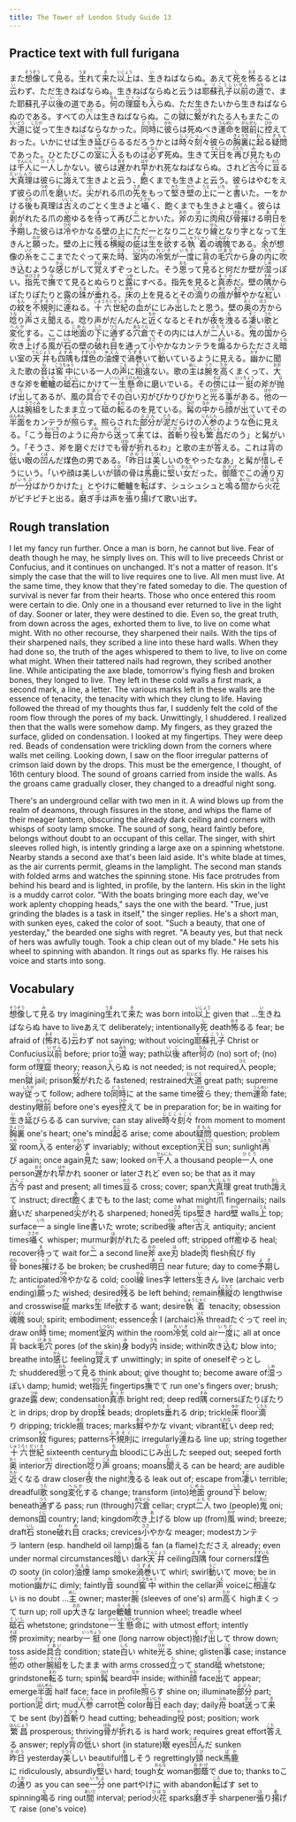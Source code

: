 ```yaml
---
title: The Tower of London Study Guide 13
---
```


## Practice text with full furigana

<p>
また<ruby><rb>想像</rb><rt>そうぞう</rt></ruby>して<ruby><rb>見</rb><rt>み</rt></ruby>る。<ruby><rb>生</rb><rt>うま</rt></ruby>れて<ruby><rb>来</rb><rt>き</rt></ruby>た<ruby><rb>以上</rb><rt>いじょう</rt></ruby>は、<ruby><rb>生</rb><rt>い</rt></ruby>きねばならぬ。あえて<ruby><rb>死</rb><rt>し</rt></ruby>を<ruby><rb>怖</rb><rt>おそ</rt></ruby>るるとは<ruby><rb>云</rb><rt>い</rt></ruby>わず、ただ生きねばならぬ。生きねばならぬと云うは<ruby><rb>耶蘇</rb><rt>ヤソ</rt></ruby><ruby><rb>孔子</rb><rt>こうし</rt></ruby><ruby><rb>以前</rb><rt>いぜん</rt></ruby>の<ruby><rb>道</rb><rt>みち</rt></ruby>で、また耶蘇孔子<ruby><rb>以後</rb><rt>いご</rt></ruby>の道である。<ruby><rb>何</rb><rt>なん</rt></ruby>の<ruby><rb>理窟</rb><rt>りくつ</rt></ruby>も<ruby><rb>入</rb><rt>い</rt></ruby>らぬ、ただ生きたいから生きねばならぬのである。すべての<ruby><rb>人</rb><rt>ひと</rt></ruby>は生きねばならぬ。この<ruby><rb>獄</rb><rt>ごく</rt></ruby>に<ruby><rb>繋</rb><rt>つな</rt></ruby>がれたる人もまたこの<ruby><rb>大道</rb><rt>だいどう</rt></ruby>に<ruby><rb>従</rb><rt>したが</rt></ruby>って生きねばならなかった。<ruby><rb>同時</rb><rt>どうじ</rt></ruby>に<ruby><rb>彼</rb><rt>かれ</rt></ruby>らは死ぬべき<ruby><rb>運命</rb><rt>うんめい</rt></ruby>を<ruby><rb>眼前</rb><rt>がんぜん</rt></ruby>に<ruby><rb>控</rb><rt>ひか</rt></ruby>えておった。いかにせば<ruby><rb>生</rb><rt>い</rt></ruby>き<ruby><rb>延</rb><rt>の</rt></ruby>びらるるだろうかとは<ruby><rb>時々刻々</rb><rt>じじこっこく</rt></ruby>彼らの<ruby><rb>胸裏</rb><rt>きょうり</rt></ruby>に<ruby><rb>起</rb><rt>おこ</rt></ruby>る<ruby><rb>疑問</rb><rt>ぎもん</rt></ruby>であった。ひとたびこの<ruby><rb>室</rb><rt>へや</rt></ruby>に<ruby><rb>入</rb><rt>い</rt></ruby>るものは<ruby><rb>必</rb><rt>かなら</rt></ruby>ず死ぬ。生きて<ruby><rb>天日</rb><rt>てんじつ</rt></ruby>を<ruby><rb>再</rb><rt>ふたた</rt></ruby>び<ruby><rb>見</rb><rt>み</rt></ruby>たものは<ruby><rb>千人</rb><rt>せんにん</rt></ruby>に<ruby><rb>一人</rb><rt>ひとり</rt></ruby>しかない。彼らは<ruby><rb>遅</rb><rt>おそ</rt></ruby>かれ<ruby><rb>早</rb><rt>はや</rt></ruby>かれ死なねばならぬ。されど<ruby><rb>古今</rb><rt>こんご</rt></ruby>に<ruby><rb>亘</rb><rt>わた</rt></ruby>る<ruby><rb>大真理</rb><rt>だいしんり</rt></ruby>は彼らに<ruby><rb>誨</rb><rt>おし</rt></ruby>えて生きよと云う、<ruby><rb>飽</rb><rt>あ</rt></ruby>くまでも生きよと云う。彼らはやむをえず彼らの<ruby><rb>爪</rb><rt>つめ</rt></ruby>を<ruby><rb>磨</rb><rt>と</rt></ruby>いだ。<ruby><rb>尖</rb><rt>と</rt></ruby>がれる爪の<ruby><rb>先</rb><rt>さき</rt></ruby>をもって<ruby><rb>堅</rb><rt>かた</rt></ruby>き<ruby><rb>壁</rb><rt>かべ</rt></ruby>の<ruby><rb>上</rb><rt>うえ</rt></ruby>に<ruby><rb>一</rb><rt>いち</rt></ruby>と<ruby><rb>書</rb><rt>か</rt></ruby>いた。一をかける<ruby><rb>後</rb><rt>のち</rt></ruby>も真理は<ruby><rb>古</rb><rt>いにし</rt></ruby>えのごとく生きよと<ruby><rb>囁</rb><rt>ささや</rt></ruby>く、飽くまでも生きよと囁く。彼らは<ruby><rb>剥</rb><rt>は</rt></ruby>がれたる爪の<ruby><rb>癒</rb><rt>い</rt></ruby>ゆるを<ruby><rb>待</rb><rt>ま</rt></ruby>って再び<ruby><rb>二</rb><rt>に</rt></ruby>とかいた。<ruby><rb>斧</rb><rt>おの</rt></ruby>の<ruby><rb>刃</rb><rt>は</rt></ruby>に<ruby><rb>肉</rb><rt>にく</rt></ruby><ruby><rb>飛</rb><rt>と</rt></ruby>び<ruby><rb>骨</rb><rt>ほね</rt></ruby><ruby><rb>摧</rb><rt>くだ</rt></ruby>ける<ruby><rb>明日</rb><rt>あす</rt></ruby>を<ruby><rb>予期</rb><rt>よき</rt></ruby>した彼らは<ruby><rb>冷</rb><rt>ひや</rt></ruby>やかなる壁の上にただ一となり二となり<ruby><rb>線</rb><rt>せん</rt></ruby>となり<ruby><rb>字</rb><rt>じ</rt></ruby>となって<ruby><rb>生</rb><rt>い</rt></ruby>きんと<ruby><rb>願</rb><rt>ねが</rt></ruby>った。壁の上に<ruby><rb>残</rb><rt>のこ</rt></ruby>る<ruby><rb>横縦</rb><rt>よこたて</rt></ruby>の<ruby><rb>疵</rb><rt>きず</rt></ruby>は<ruby><rb>生</rb><rt>せい</rt></ruby>を<ruby><rb>欲</rb><rt>よく</rt></ruby>する<ruby><rb>執着</rb><rt>しゅうじゃく</rt></ruby>の<ruby><rb>魂魄</rb><rt>こんぱく</rt></ruby>である。<ruby><rb>余</rb><rt>よ</rt></ruby>が想像の<ruby><rb>糸</rb><rt>いと</rt></ruby>をここまでたぐって来た<ruby><rb>時</rb><rt>とき</rt></ruby>、<ruby><rb>室内</rb><rt>しつない</rt></ruby>の<ruby><rb>冷気</rb><rt>れいき</rt></ruby>が<ruby><rb>一度</rb><rt>いちど</rt></ruby>に<ruby><rb>背</rb><rt>せ</rt></ruby>の<ruby><rb>毛穴</rb><rt>けあな</rt></ruby>から<ruby><rb>身</rb><rt>み</rt></ruby>の<ruby><rb>内</rb><rt>うち</rt></ruby>に<ruby><rb>吹</rb><rt>ふ</rt></ruby>き<ruby><rb>込</rb><rt>こ</rt></ruby>むような<ruby><rb>感</rb><rt>かん</rt></ruby>じがして<ruby><rb>覚</rb><rt>おぼ</rt></ruby>えずぞっとした。そう<ruby><rb>思</rb><rt>おも</rt></ruby>って<ruby><rb>見</rb><rt>み</rt></ruby>ると何だか壁が<ruby><rb>湿</rb><rt>しめ</rt></ruby>っぽい。<ruby><rb>指先</rb><rt>ゆびさき</rt></ruby>で<ruby><rb>撫</rb><rt>な</rt></ruby>でて見るとぬらりと<ruby><rb>露</rb><rt>つゆ</rt></ruby>にすべる。指先を見ると<ruby><rb>真赤</rb><rt>まっか</rt></ruby>だ。壁の<ruby><rb>隅</rb><rt>すみ</rt></ruby>からぽたりぽたりと露の<ruby><rb>珠</rb><rt>たま</rt></ruby>が<ruby><rb>垂</rb><rt>た</rt></ruby>れる。<ruby><rb>床</rb><rt>ゆか</rt></ruby>の上を見るとその<ruby><rb>滴</rb><rt>したた</rt></ruby>りの<ruby><rb>痕</rb><rt>あと</rt></ruby>が<ruby><rb>鮮</rb><rt>あざ</rt></ruby>やかな<ruby><rb>紅</rb><rt>くれな</rt></ruby>いの<ruby><rb>紋</rb><rt>もん</rt></ruby>を<ruby><rb>不規則</rb><rt>ふきそく</rt></ruby>に<ruby><rb>連</rb><rt>つら</rt></ruby>ねる。<ruby><rb>十六</rb><rt>じゅうろく</rt></ruby><ruby><rb>世紀</rb><rt>せいき</rt></ruby>の<ruby><rb>血</rb><rt>ち</rt></ruby>がにじみ<ruby><rb>出</rb><rt>だ</rt></ruby>したと思う。壁の<ruby><rb>奥</rb><rt>おく</rt></ruby>の<ruby><rb>方</rb><rt>ほう</rt></ruby>から<ruby><rb>唸</rb><rt>うな</rt></ruby>り<ruby><rb>声</rb><rt>ごえ</rt></ruby>さえ<ruby><rb>聞</rb><rt>きこ</rt></ruby>える。唸り声がだんだんと<ruby><rb>近</rb><rt>ちか</rt></ruby>くなるとそれが<ruby><rb>夜</rb><rt>よ</rt></ruby>を<ruby><rb>洩</rb><rt>も</rt></ruby>るる<ruby><rb>凄</rb><rt>すご</rt></ruby>い<ruby><rb>歌</rb><rt>うた</rt></ruby>と<ruby><rb>変化</rb><rt>へんか</rt></ruby>する。ここは<ruby><rb>地面</rb><rt>じめん</rt></ruby>の<ruby><rb>下</rb><rt>した</rt></ruby>に<ruby><rb>通</rb><rt>つう</rt></ruby>ずる<ruby><rb>穴倉</rb><rt>あなぐら</rt></ruby>でその内には人が<ruby><rb>二人</rb><rt>ふたり</rt></ruby>いる。<ruby><rb>鬼</rb><rt>おに</rt></ruby>の<ruby><rb>国</rb><rt>くに</rt></ruby>から<ruby><rb>吹</rb><rt>ふ</rt></ruby>き<ruby><rb>上</rb><rt>あ</rt></ruby>げる<ruby><rb>風</rb><rt>かぜ</rt></ruby>が<ruby><rb>石</rb><rt>いし</rt></ruby>の壁の<ruby><rb>破</rb><rt>わ</rt></ruby>れ<ruby><rb>目</rb><rt>め</rt></ruby>を通って<ruby><rb>小</rb><rt>ささ</rt></ruby>やかなカンテラを<ruby><rb>煽</rb><rt>あお</rt></ruby>るからたださえ<ruby><rb>暗</rb><rt>くら</rt></ruby>い室の<ruby><rb>天井</rb><rt>てんじょう</rt></ruby>も<ruby><rb>四隅</rb><rt>よすみ</rt></ruby>も<ruby><rb>煤色</rb><rt>すすいろ</rt></ruby>の<ruby><rb>油煙</rb><rt>ゆえん</rt></ruby>で<ruby><rb>渦巻</rb><rt>うずま</rt></ruby>いて<ruby><rb>動</rb><rt>うご</rt></ruby>いているように見える。<ruby><rb>幽</rb><rt>かす</rt></ruby>かに聞えた歌の<ruby><rb>音</rb><rt>ね</rt></ruby>は<ruby><rb>窖中</rb><rt>こうちゅう</rt></ruby>にいる一人の<ruby><rb>声</rb><rt>こえ</rt></ruby>に<ruby><rb>相違</rb><rt>そうい</rt></ruby>ない。歌の<ruby><rb>主</rb><rt>ぬし</rt></ruby>は<ruby><rb>腕</rb><rt>うで</rt></ruby>を<ruby><rb>高</rb><rt>たか</rt></ruby>くまくって、<ruby><rb>大</rb><rt>おお</rt></ruby>きな斧を<ruby><rb>轆轤</rb><rt>ろくろ</rt></ruby>の<ruby><rb>砥石</rb><rt>といし</rt></ruby>にかけて<ruby><rb>一生懸命</rb><rt>いっしょうけんめい</rt></ruby>に磨いでいる。その<ruby><rb>傍</rb><rt>そば</rt></ruby>には<ruby><rb>一挺</rb><rt>いっちょう</rt></ruby>の斧が<ruby><rb>抛</rb><rt>な</rt></ruby>げ<ruby><rb>出</rb><rt>だ</rt></ruby>してあるが、風の<ruby><rb>具合</rb><rt>ぐあい</rt></ruby>でその<ruby><rb>白</rb><rt>しろ</rt></ruby>い刃がぴかりぴかりと<ruby><rb>光</rb><rt>ひか</rt></ruby>る<ruby><rb>事</rb><rt>こと</rt></ruby>がある。<ruby><rb>他</rb><rt>ほか</rt></ruby>の一人は<ruby><rb>腕組</rb><rt>うでぐみ</rt></ruby>をしたまま<ruby><rb>立</rb><rt>た</rt></ruby>って<ruby><rb>砥</rb><rt>と</rt></ruby>の<ruby><rb>転</rb><rt>まわ</rt></ruby>るのを見ている。<ruby><rb>髯</rb><rt>ひげ</rt></ruby>の<ruby><rb>中</rb><rt>なか</rt></ruby>から<ruby><rb>顔</rb><rt>かお</rt></ruby>が<ruby><rb>出</rb><rt>で</rt></ruby>ていてその<ruby><rb>半面</rb><rt>はんめん</rt></ruby>をカンテラが<ruby><rb>照</rb><rt>て</rt></ruby>らす。照らされた<ruby><rb>部分</rb><rt>ぶぶん</rt></ruby>が<ruby><rb>泥</rb><rt>どろ</rt></ruby>だらけの<ruby><rb>人参</rb><rt>にんじん</rt></ruby>のような<ruby><rb>色</rb><rt>いろ</rt></ruby>に見える。「こう<ruby><rb>毎日</rb><rt>まいにち</rt></ruby>のように<ruby><rb>舟</rb><rt>ふね</rt></ruby>から<ruby><rb>送</rb><rt>おく</rt></ruby>って<ruby><rb>来</rb><rt>き</rt></ruby>ては、<ruby><rb>首斬</rb><rt>くびき</rt></ruby>り<ruby><rb>役</rb><rt>やく</rt></ruby>も<ruby><rb>繁昌</rb><rt>はんじょう</rt></ruby>だのう」と髯がいう。「そうさ、斧を磨ぐだけでも<ruby><rb>骨</rb><rt>ほね</rt></ruby>が<ruby><rb>折</rb><rt>お</rt></ruby>れるわ」と歌の主が<ruby><rb>答</rb><rt>こた</rt></ruby>える。これは<ruby><rb>背</rb><rt>せ</rt></ruby>の<ruby><rb>低</rb><rt>ひく</rt></ruby>い<ruby><rb>眼</rb><rt>め</rt></ruby>の<ruby><rb>凹</rb><rt>くぼ</rt></ruby>んだ煤色の男である。「<ruby><rb>昨日</rb><rt>きのう</rt></ruby>は<ruby><rb>美</rb><rt>うつく</rt></ruby>しいのをやったなあ」と髯が<ruby><rb>惜</rb><rt>お</rt></ruby>しそうにいう。「いや顔は美しいが<ruby><rb>頸</rb><rt>くび</rt></ruby>の骨は<ruby><rb>馬鹿</rb><rt>ばか</rt></ruby>に<ruby><rb>堅</rb><rt>かた</rt></ruby>い<ruby><rb>女</rb><rt>おんな</rt></ruby>だった。<ruby><rb>御蔭</rb><rt>おかげ</rt></ruby>でこの<ruby><rb>通</rb><rt>とお</rt></ruby>り刃が<ruby><rb>一分</rb><rt>いちぶ</rt></ruby>ばかりかけた」とやけに轆轤を<ruby><rb>転</rb><rt>ころ</rt></ruby>ばす、シュシュシュと<ruby><rb>鳴</rb><rt>な</rt></ruby>る<ruby><rb>間</rb><rt>あいだ</rt></ruby>から<ruby><rb>火花</rb><rt>ひばな</rt></ruby>がピチピチと出る。<ruby><rb>磨</rb><rt>と</rt></ruby>ぎ<ruby><rb>手</rb><rt>て</rt></ruby>は声を<ruby><rb>張</rb><rt>は</rt></ruby>り<ruby><rb>揚</rb><rt>あ</rt></ruby>げて歌い出す。
</p>


## Rough translation

I let my fancy run further. Once a man is born, he cannot but live. Fear of death though he may, he simply lives on. This will to live preceeds Christ or Confucius, and it continues on unchanged. It's not a matter of reason. It's simply the case that the will to live requires one to live. All men must live. At the same time, they know that they're fated someday to die. The question of survival is never far from their hearts. Those who once entered this room were certain to die. Only one in a thousand ever returned to live in the light of day. Sooner or later, they were destined to die. Even so, the great truth, from down across the ages, exhorted them to live, to live on come what might. With no other recourse, they sharpened their nails. With the tips of their sharpened nails, they scribed a line into these hard walls. When they had done so, the truth of the ages whispered to them to live, to live on come what might. When their tattered nails had regrown, they scribed another line. While anticipating the axe blade, tomorrow's flying flesh and broken bones, they longed to live. They left in these cold walls a first mark, a second mark, a line, a letter. The various marks left in these walls are the essence of tenacity, the tenacity with which they clung to life. Having followed the thread of my thoughts thus far, I suddenly felt the cold of the room flow through the pores of my back. Unwittingly, I shuddered. I realized then that the walls were somehow damp. My fingers, as they grazed the surface, glided on condensation. I looked at my fingertips. They were deep red. Beads of condensation were trickling down from the corners where walls met ceiling. Looking down, I saw on the floor irregular patterns of crimson laid down by the drops. This must be the emergence, I thought, of 16th century blood. The sound of groans carried from inside the walls. As the groans came gradually closer, they changed to a dreadful night song.

There's an underground cellar with two men in it. A wind blows up from the realm of deamons, through fissures in the stone, and whips the flame of their meager lantern, obscuring the already dark ceiling and corners with whisps of sooty lamp smoke. The sound of song, heard faintly before, belongs without doubt to an occupant of this cellar. The singer, with shirt sleeves rolled high, is intently grinding a large axe on a spinning whetstone. Nearby stands a second axe that's been laid aside. It's white blade at times, as the air currents permit, gleams in the lamplight. The second man stands with folded arms and watches the spinning stone. His face protrudes from behind his beard and is lighted, in profile, by the lantern. His skin in the light is a muddy carrot color. "With the boats bringing more each day, we've work aplenty chopping heads," says the one with the beard. "True, just grinding the blades is a task in itself," the singer replies. He's a short man, with sunken eyes, caked the color of soot. "Such a beauty, that one of yesterday," the bearded one sighs with regret. "A beauty yes, but that neck of hers was awfully tough. Took a chip clean out of my blade." He sets his wheel to spinning with abandon. It rings out as sparks fly. He raises his voice and starts into song. 


## Vocabulary

<p>
<span class="vocabstudy"><ruby><rb>想像</rb><rt>そうぞう</rt></ruby>して<ruby><rb>見</rb><rt>み</rt></ruby>る&nbsp;try imagining</span><span class="vocabstudy"><ruby><rb>生</rb><rt>うま</rt></ruby>れて<ruby><rb>来</rb><rt>き</rt></ruby>た&nbsp;was born into</span><span class="vocabstudy"><ruby><rb>以上</rb><rt>いじょう</rt></ruby>&nbsp;given that ...</span><span class="vocabstudy"><ruby><rb>生</rb><rt>い</rt></ruby>きねばならぬ&nbsp;have to live</span><span class="vocabstudy">あえて&nbsp;deliberately; intentionally</span><span class="vocabstudy"><ruby><rb>死</rb><rt>し</rt></ruby>&nbsp;death</span><span class="vocabstudy"><ruby><rb>怖</rb><rt>おそ</rt></ruby>るる&nbsp;fear; be afraid of (<ruby><rb>怖</rb><rt>おそ</rt></ruby>れる)</span><span class="vocabstudy"><ruby><rb>云</rb><rt>い</rt></ruby>わず&nbsp;not saying; without voicing</span><span class="vocabstudy"><ruby><rb>耶蘇</rb><rt>ヤソ</rt></ruby><ruby><rb>孔子</rb><rt>こうし</rt></ruby>&nbsp;Christ or Confucius</span><span class="vocabstudy"><ruby><rb>以前</rb><rt>いぜん</rt></ruby>&nbsp;before; prior to</span><span class="vocabstudy"><ruby><rb>道</rb><rt>みち</rt></ruby>&nbsp;way; path</span><span class="vocabstudy"><ruby><rb>以後</rb><rt>いご</rt></ruby>&nbsp;after</span><span class="vocabstudy"><ruby><rb>何</rb><rt>なん</rt></ruby>の&nbsp;(no) sort of; (no) form of</span><span class="vocabstudy"><ruby><rb>理窟</rb><rt>りくつ</rt></ruby>&nbsp;theory; reason</span><span class="vocabstudy"><ruby><rb>入</rb><rt>い</rt></ruby>らぬ&nbsp;is not needed; is not required</span><span class="vocabstudy"><ruby><rb>人</rb><rt>ひと</rt></ruby>&nbsp;people; men</span><span class="vocabstudy"><ruby><rb>獄</rb><rt>ごく</rt></ruby>&nbsp;jail; prison</span><span class="vocabstudy"><ruby><rb>繋</rb><rt>つな</rt></ruby>がれたる&nbsp;fastened; restrained</span><span class="vocabstudy"><ruby><rb>大道</rb><rt>だいどう</rt></ruby>&nbsp;great path; supreme way</span><span class="vocabstudy"><ruby><rb>従</rb><rt>したが</rt></ruby>って&nbsp;follow; adhere to</span><span class="vocabstudy"><ruby><rb>同時</rb><rt>どうじ</rt></ruby>に&nbsp;at the same time</span><span class="vocabstudy"><ruby><rb>彼</rb><rt>かれ</rt></ruby>ら&nbsp;they; them</span><span class="vocabstudy"><ruby><rb>運命</rb><rt>うんめい</rt></ruby>&nbsp;fate; destiny</span><span class="vocabstudy"><ruby><rb>眼前</rb><rt>がんぜん</rt></ruby>&nbsp;before one's eyes</span><span class="vocabstudy"><ruby><rb>控</rb><rt>ひか</rt></ruby>えて&nbsp;be in preparation for; be in waiting for</span><span class="vocabstudy"><ruby><rb>生</rb><rt>い</rt></ruby>き<ruby><rb>延</rb><rt>の</rt></ruby>びらるる&nbsp;can survive; can stay alive</span><span class="vocabstudy"><ruby><rb>時々刻々</rb><rt>じじこっこく</rt></ruby>&nbsp;from moment to moment</span><span class="vocabstudy"><ruby><rb>胸裏</rb><rt>きょうり</rt></ruby>&nbsp;one's heart; one's mind</span><span class="vocabstudy"><ruby><rb>起</rb><rt>おこ</rt></ruby>る&nbsp;arise; come about</span><span class="vocabstudy"><ruby><rb>疑問</rb><rt>ぎもん</rt></ruby>&nbsp;question; problem</span><span class="vocabstudy"><ruby><rb>室</rb><rt>へや</rt></ruby>&nbsp;room</span><span class="vocabstudy"><ruby><rb>入</rb><rt>い</rt></ruby>る&nbsp;enter</span><span class="vocabstudy"><ruby><rb>必</rb><rt>かなら</rt></ruby>ず&nbsp;invariably; without exception</span><span class="vocabstudy"><ruby><rb>天日</rb><rt>てんじつ</rt></ruby>&nbsp;sun; sunlight</span><span class="vocabstudy"><ruby><rb>再</rb><rt>ふたた</rt></ruby>び&nbsp;again; once again</span><span class="vocabstudy"><ruby><rb>見</rb><rt>み</rt></ruby>た&nbsp;saw; looked on</span><span class="vocabstudy"><ruby><rb>千人</rb><rt>せんにん</rt></ruby>&nbsp;a thousand people</span><span class="vocabstudy"><ruby><rb>一人</rb><rt>ひとり</rt></ruby>&nbsp;one person</span><span class="vocabstudy"><ruby><rb>遅</rb><rt>おそ</rt></ruby>かれ<ruby><rb>早</rb><rt>はや</rt></ruby>かれ&nbsp;sooner or later</span><span class="vocabstudy">されど&nbsp;even so; be that as it may</span><span class="vocabstudy"><ruby><rb>古今</rb><rt>こんご</rt></ruby>&nbsp;past and present; all times</span><span class="vocabstudy"><ruby><rb>亘</rb><rt>わた</rt></ruby>る&nbsp;cross; cover; span</span><span class="vocabstudy"><ruby><rb>大真理</rb><rt>だいしんり</rt></ruby>&nbsp;great truth</span><span class="vocabstudy"><ruby><rb>誨</rb><rt>おし</rt></ruby>えて&nbsp;instruct; direct</span><span class="vocabstudy"><ruby><rb>飽</rb><rt>あ</rt></ruby>くまでも&nbsp;to the last; come what might</span><span class="vocabstudy"><ruby><rb>爪</rb><rt>つめ</rt></ruby>&nbsp;fingernails; nails</span><span class="vocabstudy"><ruby><rb>磨</rb><rt>と</rt></ruby>いだ&nbsp;sharpened</span><span class="vocabstudy"><ruby><rb>尖</rb><rt>と</rt></ruby>がれる&nbsp;sharpened; honed</span><span class="vocabstudy"><ruby><rb>先</rb><rt>さき</rt></ruby>&nbsp;tips</span><span class="vocabstudy"><ruby><rb>堅</rb><rt>かた</rt></ruby>き&nbsp;hard</span><span class="vocabstudy"><ruby><rb>壁</rb><rt>かべ</rt></ruby>&nbsp;walls</span><span class="vocabstudy"><ruby><rb>上</rb><rt>うえ</rt></ruby>&nbsp;top; surface</span><span class="vocabstudy"><ruby><rb>一</rb><rt>いち</rt></ruby>&nbsp;a single line</span><span class="vocabstudy"><ruby><rb>書</rb><rt>か</rt></ruby>いた&nbsp;wrote; scribed</span><span class="vocabstudy"><ruby><rb>後</rb><rt>のち</rt></ruby>&nbsp;after</span><span class="vocabstudy"><ruby><rb>古</rb><rt>いにし</rt></ruby>え&nbsp;antiquity; ancient times</span><span class="vocabstudy"><ruby><rb>囁</rb><rt>ささや</rt></ruby>く&nbsp;whisper; murmur</span><span class="vocabstudy"><ruby><rb>剥</rb><rt>は</rt></ruby>がれたる&nbsp;peeled off; stripped off</span><span class="vocabstudy"><ruby><rb>癒</rb><rt>い</rt></ruby>ゆる&nbsp;heal; recover</span><span class="vocabstudy"><ruby><rb>待</rb><rt>ま</rt></ruby>って&nbsp;wait for</span><span class="vocabstudy"><ruby><rb>二</rb><rt>に</rt></ruby>&nbsp;a second line</span><span class="vocabstudy"><ruby><rb>斧</rb><rt>おの</rt></ruby>&nbsp;axe</span><span class="vocabstudy"><ruby><rb>刃</rb><rt>は</rt></ruby>&nbsp;blade</span><span class="vocabstudy"><ruby><rb>肉</rb><rt>にく</rt></ruby>&nbsp;flesh</span><span class="vocabstudy"><ruby><rb>飛</rb><rt>と</rt></ruby>び&nbsp;fly</span><span class="vocabstudy"><ruby><rb>骨</rb><rt>ほね</rt></ruby>&nbsp;bones</span><span class="vocabstudy"><ruby><rb>摧</rb><rt>くだ</rt></ruby>ける&nbsp;be broken; be crushed</span><span class="vocabstudy"><ruby><rb>明日</rb><rt>あす</rt></ruby>&nbsp;near future; day to come</span><span class="vocabstudy"><ruby><rb>予期</rb><rt>よき</rt></ruby>した&nbsp;anticipated</span><span class="vocabstudy"><ruby><rb>冷</rb><rt>ひや</rt></ruby>やかなる&nbsp;cold; cool</span><span class="vocabstudy"><ruby><rb>線</rb><rt>せん</rt></ruby>&nbsp;lines</span><span class="vocabstudy"><ruby><rb>字</rb><rt>じ</rt></ruby>&nbsp;letters</span><span class="vocabstudy"><ruby><rb>生</rb><rt>い</rt></ruby>きん&nbsp;live (archaic verb ending)</span><span class="vocabstudy"><ruby><rb>願</rb><rt>ねが</rt></ruby>った&nbsp;wished; desired</span><span class="vocabstudy"><ruby><rb>残</rb><rt>のこ</rt></ruby>る&nbsp;be left behind; remain</span><span class="vocabstudy"><ruby><rb>横縦</rb><rt>よこたて</rt></ruby>の&nbsp;lengthwise and crosswise</span><span class="vocabstudy"><ruby><rb>疵</rb><rt>きず</rt></ruby>&nbsp;marks</span><span class="vocabstudy"><ruby><rb>生</rb><rt>せい</rt></ruby>&nbsp;life</span><span class="vocabstudy"><ruby><rb>欲</rb><rt>よく</rt></ruby>する&nbsp;want; desire</span><span class="vocabstudy"><ruby><rb>執着</rb><rt>しゅうじゃく</rt></ruby>&nbsp; tenacity; obsession</span><span class="vocabstudy"><ruby><rb>魂魄</rb><rt>こんぱく</rt></ruby>&nbsp;soul; spirit; embodiment; essence</span><span class="vocabstudy"><ruby><rb>余</rb><rt>よ</rt></ruby>&nbsp;I (archaic)</span><span class="vocabstudy"><ruby><rb>糸</rb><rt>いと</rt></ruby>&nbsp;thread</span><span class="vocabstudy">たぐって&nbsp;reel in; draw on</span><span class="vocabstudy"><ruby><rb>時</rb><rt>とき</rt></ruby>&nbsp;time; moment</span><span class="vocabstudy"><ruby><rb>室内</rb><rt>しつない</rt></ruby>&nbsp;within the room</span><span class="vocabstudy"><ruby><rb>冷気</rb><rt>れいき</rt></ruby>&nbsp;cold air</span><span class="vocabstudy"><ruby><rb>一度</rb><rt>いちど</rt></ruby>に&nbsp;all at once</span><span class="vocabstudy"><ruby><rb>背</rb><rt>せ</rt></ruby>&nbsp;back</span><span class="vocabstudy"><ruby><rb>毛穴</rb><rt>けあな</rt></ruby>&nbsp;pores (of the skin)</span><span class="vocabstudy"><ruby><rb>身</rb><rt>み</rt></ruby>&nbsp;body</span><span class="vocabstudy"><ruby><rb>内</rb><rt>うち</rt></ruby>&nbsp;inside; within</span><span class="vocabstudy"><ruby><rb>吹</rb><rt>ふ</rt></ruby>き<ruby><rb>込</rb><rt>こ</rt></ruby>む&nbsp;blow into; breathe into</span><span class="vocabstudy"><ruby><rb>感</rb><rt>かん</rt></ruby>じ&nbsp;feeling</span><span class="vocabstudy"><ruby><rb>覚</rb><rt>おぼ</rt></ruby>えず&nbsp;unwittingly; in spite of oneself</span><span class="vocabstudy">ぞっとした&nbsp;shuddered</span><span class="vocabstudy"><ruby><rb>思</rb><rt>おも</rt></ruby>って<ruby><rb>見</rb><rt>み</rt></ruby>る&nbsp;think about; give thought to; become aware of</span><span class="vocabstudy"><ruby><rb>湿</rb><rt>しめ</rt></ruby>っぽい&nbsp;damp; humid; wet</span><span class="vocabstudy"><ruby><rb>指先</rb><rt>ゆびさき</rt></ruby>&nbsp;fingertips</span><span class="vocabstudy"><ruby><rb>撫</rb><rt>な</rt></ruby>でて&nbsp;run one's fingers over; brush; graze</span><span class="vocabstudy"><ruby><rb>露</rb><rt>つゆ</rt></ruby>&nbsp;dew; condensation</span><span class="vocabstudy"><ruby><rb>真赤</rb><rt>まっか</rt></ruby>&nbsp;bright red; deep red</span><span class="vocabstudy"><ruby><rb>隅</rb><rt>すみ</rt></ruby>&nbsp;corners</span><span class="vocabstudy">ぽたりぽたりと&nbsp;in drips; drop by drop</span><span class="vocabstudy"><ruby><rb>珠</rb><rt>たま</rt></ruby>&nbsp;beads; droplets</span><span class="vocabstudy"><ruby><rb>垂</rb><rt>た</rt></ruby>れる&nbsp;drip; trickle</span><span class="vocabstudy"><ruby><rb>床</rb><rt>ゆか</rt></ruby>&nbsp;floor</span><span class="vocabstudy"><ruby><rb>滴</rb><rt>したた</rt></ruby>り&nbsp;dripping; trickle</span><span class="vocabstudy"><ruby><rb>痕</rb><rt>あと</rt></ruby>&nbsp;traces; marks</span><span class="vocabstudy"><ruby><rb>鮮</rb><rt>あざ</rt></ruby>やかな&nbsp;vivant; vibrant</span><span class="vocabstudy"><ruby><rb>紅</rb><rt>くれな</rt></ruby>い&nbsp;deep red; crimson</span><span class="vocabstudy"><ruby><rb>紋</rb><rt>もん</rt></ruby>&nbsp;figures; patterns</span><span class="vocabstudy"><ruby><rb>不規則</rb><rt>ふきそく</rt></ruby>に&nbsp;irregularly</span><span class="vocabstudy"><ruby><rb>連</rb><rt>つら</rt></ruby>ねる&nbsp;line up; string together</span><span class="vocabstudy"><ruby><rb>十六</rb><rt>じゅうろく</rt></ruby><ruby><rb>世紀</rb><rt>せいき</rt></ruby>&nbsp;sixteenth century</span><span class="vocabstudy"><ruby><rb>血</rb><rt>ち</rt></ruby>&nbsp;blood</span><span class="vocabstudy">にじみ<ruby><rb>出</rb><rt>だ</rt></ruby>した&nbsp;seeped out; seeped forth</span><span class="vocabstudy"><ruby><rb>奥</rb><rt>おく</rt></ruby>&nbsp;interior</span><span class="vocabstudy"><ruby><rb>方</rb><rt>ほう</rt></ruby>&nbsp;direction</span><span class="vocabstudy"><ruby><rb>唸</rb><rt>うな</rt></ruby>り<ruby><rb>声</rb><rt>ごえ</rt></ruby>&nbsp;groans; moans</span><span class="vocabstudy"><ruby><rb>聞</rb><rt>きこ</rt></ruby>える&nbsp;can be heard; are audible</span><span class="vocabstudy"><ruby><rb>近</rb><rt>ちか</rt></ruby>くなる&nbsp;draw closer</span><span class="vocabstudy"><ruby><rb>夜</rb><rt>よ</rt></ruby>&nbsp;the night</span><span class="vocabstudy"><ruby><rb>洩</rb><rt>も</rt></ruby>るる&nbsp;leak out of; escape from</span><span class="vocabstudy"><ruby><rb>凄</rb><rt>すご</rt></ruby>い&nbsp;terrible; dreadful</span><span class="vocabstudy"><ruby><rb>歌</rb><rt>うた</rt></ruby>&nbsp;song</span><span class="vocabstudy"><ruby><rb>変化</rb><rt>へんか</rt></ruby>する&nbsp;change; transform (into)</span><span class="vocabstudy"><ruby><rb>地面</rb><rt>じめん</rt></ruby>&nbsp;ground</span><span class="vocabstudy"><ruby><rb>下</rb><rt>した</rt></ruby>&nbsp;below; beneath</span><span class="vocabstudy"><ruby><rb>通</rb><rt>つう</rt></ruby>ずる&nbsp;pass; run (through)</span><span class="vocabstudy"><ruby><rb>穴倉</rb><rt>あなぐら</rt></ruby>&nbsp;cellar; crypt</span><span class="vocabstudy"><ruby><rb>二人</rb><rt>ふたり</rt></ruby>&nbsp;two (people)</span><span class="vocabstudy"><ruby><rb>鬼</rb><rt>おに</rt></ruby>&nbsp;oni; demons</span><span class="vocabstudy"><ruby><rb>国</rb><rt>くに</rt></ruby>&nbsp;country; land; kingdom</span><span class="vocabstudy"><ruby><rb>吹</rb><rt>ふ</rt></ruby>き<ruby><rb>上</rb><rt>あ</rt></ruby>げる&nbsp;blow up (from)</span><span class="vocabstudy"><ruby><rb>風</rb><rt>かぜ</rt></ruby>&nbsp;wind; breeze; draft</span><span class="vocabstudy"><ruby><rb>石</rb><rt>いし</rt></ruby>&nbsp;stone</span><span class="vocabstudy"><ruby><rb>破</rb><rt>わ</rt></ruby>れ<ruby><rb>目</rb><rt>め</rt></ruby>&nbsp;cracks; crevices</span><span class="vocabstudy"><ruby><rb>小</rb><rt>ささ</rt></ruby>やかな&nbsp;meager; modest</span><span class="vocabstudy">カンテラ&nbsp;lantern (esp. handheld oil lamp)</span><span class="vocabstudy"><ruby><rb>煽</rb><rt>あお</rt></ruby>る&nbsp;fan (a flame)</span><span class="vocabstudy">たださえ&nbsp;already; even under normal circumstances</span><span class="vocabstudy"><ruby><rb>暗</rb><rt>くら</rt></ruby>い&nbsp;dark</span><span class="vocabstudy"><ruby><rb>天井</rb><rt>てんじょう</rt></ruby>&nbsp;ceiling</span><span class="vocabstudy"><ruby><rb>四隅</rb><rt>よすみ</rt></ruby>&nbsp;four corners</span><span class="vocabstudy"><ruby><rb>煤色</rb><rt>すすいろ</rt></ruby>の&nbsp;sooty (in color)</span><span class="vocabstudy"><ruby><rb>油煙</rb><rt>ゆえん</rt></ruby>&nbsp;lamp smoke</span><span class="vocabstudy"><ruby><rb>渦巻</rb><rt>うずま</rt></ruby>いて&nbsp;whirl; swirl</span><span class="vocabstudy"><ruby><rb>動</rb><rt>うご</rt></ruby>いて&nbsp;move; be in motion</span><span class="vocabstudy"><ruby><rb>幽</rb><rt>かす</rt></ruby>かに&nbsp;dimly; faintly</span><span class="vocabstudy"><ruby><rb>音</rb><rt>ね</rt></ruby>&nbsp;sound</span><span class="vocabstudy"><ruby><rb>窖中</rb><rt>こうちゅう</rt></ruby>&nbsp;within the cellar</span><span class="vocabstudy"><ruby><rb>声</rb><rt>こえ</rt></ruby>&nbsp;voice</span><span class="vocabstudy">に<ruby><rb>相違</rb><rt>そうい</rt></ruby>ない&nbsp;is no doubt ...</span><span class="vocabstudy"><ruby><rb>主</rb><rt>ぬし</rt></ruby>&nbsp;owner; master</span><span class="vocabstudy"><ruby><rb>腕</rb><rt>うで</rt></ruby>&nbsp;(sleeves of one's) arm</span><span class="vocabstudy"><ruby><rb>高</rb><rt>たか</rt></ruby>く&nbsp;high</span><span class="vocabstudy">まくって&nbsp;turn up; roll up</span><span class="vocabstudy"><ruby><rb>大</rb><rt>おお</rt></ruby>きな&nbsp;large</span><span class="vocabstudy"><ruby><rb>轆轤</rb><rt>ろくろ</rt></ruby>&nbsp;trunnion wheel; treadle wheel</span><span class="vocabstudy"><ruby><rb>砥石</rb><rt>といし</rt></ruby>&nbsp;whetstone; grindstone</span><span class="vocabstudy"><ruby><rb>一生懸命</rb><rt>いっしょうけんめい</rt></ruby>に&nbsp;with utmost effort; intently</span><span class="vocabstudy"><ruby><rb>傍</rb><rt>そば</rt></ruby>&nbsp;proximity; nearby</span><span class="vocabstudy"><ruby><rb>一挺</rb><rt>いっちょう</rt></ruby>&nbsp;one (long narrow object)</span><span class="vocabstudy"><ruby><rb>抛</rb><rt>な</rt></ruby>げ<ruby><rb>出</rb><rt>だ</rt></ruby>して&nbsp;throw down; toss aside</span><span class="vocabstudy"><ruby><rb>具合</rb><rt>ぐあい</rt></ruby>&nbsp;condition; state</span><span class="vocabstudy"><ruby><rb>白</rb><rt>しろ</rt></ruby>い&nbsp;white</span><span class="vocabstudy"><ruby><rb>光</rb><rt>ひか</rt></ruby>る&nbsp;shine; glisten</span><span class="vocabstudy"><ruby><rb>事</rb><rt>こと</rt></ruby>&nbsp;case; instance</span><span class="vocabstudy"><ruby><rb>他</rb><rt>ほか</rt></ruby>の&nbsp;other</span><span class="vocabstudy"><ruby><rb>腕組</rb><rt>うでぐみ</rt></ruby>をしたまま&nbsp;with arms crossed</span><span class="vocabstudy"><ruby><rb>立</rb><rt>た</rt></ruby>って&nbsp;stand</span><span class="vocabstudy"><ruby><rb>砥</rb><rt>と</rt></ruby>&nbsp;whetstone; grindstone</span><span class="vocabstudy"><ruby><rb>転</rb><rt>まわ</rt></ruby>る&nbsp;turn; spin</span><span class="vocabstudy"><ruby><rb>髯</rb><rt>ひげ</rt></ruby>&nbsp;beard</span><span class="vocabstudy"><ruby><rb>中</rb><rt>なか</rt></ruby>&nbsp;inside; within</span><span class="vocabstudy"><ruby><rb>顔</rb><rt>かお</rt></ruby>&nbsp;face</span><span class="vocabstudy"><ruby><rb>出</rb><rt>で</rt></ruby>て&nbsp;appear; emerge</span><span class="vocabstudy"><ruby><rb>半面</rb><rt>はんめん</rt></ruby>&nbsp;half face; face in profile</span><span class="vocabstudy"><ruby><rb>照</rb><rt>て</rt></ruby>らす&nbsp;shine on; illuminate</span><span class="vocabstudy"><ruby><rb>部分</rb><rt>ぶぶん</rt></ruby>&nbsp;part; portion</span><span class="vocabstudy"><ruby><rb>泥</rb><rt>どろ</rt></ruby>&nbsp;dirt; mud</span><span class="vocabstudy"><ruby><rb>人参</rb><rt>にんじん</rt></ruby>&nbsp;carrot</span><span class="vocabstudy"><ruby><rb>色</rb><rt>いろ</rt></ruby>&nbsp;color</span><span class="vocabstudy"><ruby><rb>毎日</rb><rt>まいにち</rt></ruby>&nbsp;each day; daily</span><span class="vocabstudy"><ruby><rb>舟</rb><rt>ふね</rt></ruby>&nbsp;boat</span><span class="vocabstudy"><ruby><rb>送</rb><rt>おく</rt></ruby>って<ruby><rb>来</rb><rt>き</rt></ruby>て&nbsp;be sent (by)</span><span class="vocabstudy"><ruby><rb>首斬</rb><rt>くびき</rt></ruby>り&nbsp;head cutting; beheading</span><span class="vocabstudy"><ruby><rb>役</rb><rt>やく</rt></ruby>&nbsp;post; position; work</span><span class="vocabstudy"><ruby><rb>繁昌</rb><rt>はんじょう</rt></ruby>&nbsp;prosperous; thriving</span><span class="vocabstudy"><ruby><rb>骨</rb><rt>ほね</rt></ruby>が<ruby><rb>折</rb><rt>お</rt></ruby>れる&nbsp;is hard work; requires great effort</span><span class="vocabstudy"><ruby><rb>答</rb><rt>こた</rt></ruby>える&nbsp;answer; reply</span><span class="vocabstudy"><ruby><rb>背</rb><rt>せ</rt></ruby>の<ruby><rb>低</rb><rt>ひく</rt></ruby>い&nbsp;short (in stature)</span><span class="vocabstudy"><ruby><rb>眼</rb><rt>め</rt></ruby>&nbsp;eyes</span><span class="vocabstudy"><ruby><rb>凹</rb><rt>くぼ</rt></ruby>んだ&nbsp;sunken</span><span class="vocabstudy"><ruby><rb>昨日</rb><rt>きのう</rt></ruby>&nbsp;yesterday</span><span class="vocabstudy"><ruby><rb>美</rb><rt>うつく</rt></ruby>しい&nbsp;beautiful</span><span class="vocabstudy"><ruby><rb>惜</rb><rt>お</rt></ruby>しそう&nbsp;regrettingly</span><span class="vocabstudy"><ruby><rb>頸</rb><rt>くび</rt></ruby>&nbsp;neck</span><span class="vocabstudy"><ruby><rb>馬鹿</rb><rt>ばか</rt></ruby>に&nbsp;ridiculously, absurdly</span><span class="vocabstudy"><ruby><rb>堅</rb><rt>かた</rt></ruby>い&nbsp;hard; tough</span><span class="vocabstudy"><ruby><rb>女</rb><rt>おんな</rt></ruby>&nbsp;woman</span><span class="vocabstudy"><ruby><rb>御蔭</rb><rt>おかげ</rt></ruby>で&nbsp;due to; thanks to</span><span class="vocabstudy">この<ruby><rb>通</rb><rt>とお</rt></ruby>り&nbsp;as you can see</span><span class="vocabstudy"><ruby><rb>一分</rb><rt>いちぶ</rt></ruby>&nbsp;one part</span><span class="vocabstudy">やけに&nbsp;with abandon</span><span class="vocabstudy"><ruby><rb>転</rb><rt>ころ</rt></ruby>ばす&nbsp;set to spinning</span><span class="vocabstudy"><ruby><rb>鳴</rb><rt>な</rt></ruby>る&nbsp;ring out</span><span class="vocabstudy"><ruby><rb>間</rb><rt>あいだ</rt></ruby>&nbsp;interval; period</span><span class="vocabstudy"><ruby><rb>火花</rb><rt>ひばな</rt></ruby>&nbsp;sparks</span><span class="vocabstudy"><ruby><rb>磨</rb><rt>と</rt></ruby>ぎ<ruby><rb>手</rb><rt>て</rt></ruby>&nbsp;sharpener</span><span class="vocabstudy"><ruby><rb>張</rb><rt>は</rt></ruby>り<ruby><rb>揚</rb><rt>あ</rt></ruby>げて&nbsp;raise (one's voice)</span>
</p>
